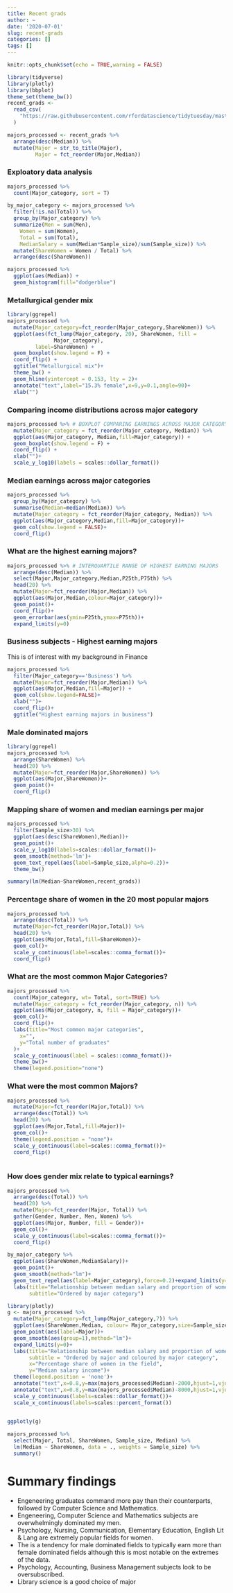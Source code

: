 ```yaml
---
title: Recent grads
author: ~
date: '2020-07-01'
slug: recent-grads
categories: []
tags: []
---
```



```r
knitr::opts_chunk$set(echo = TRUE,warning = FALSE)
```

```r
library(tidyverse)
library(plotly)
library(bbplot)
theme_set(theme_bw())
recent_grads <-
  read_csv(
    "https://raw.githubusercontent.com/rfordatascience/tidytuesday/master/data/2018/2018-10-16/recent-grads.csv"
  )

majors_processed <- recent_grads %>% 
  arrange(desc(Median)) %>% 
  mutate(Major = str_to_title(Major),
         Major = fct_reorder(Major,Median))
```
### Exploatory data analysis
```r
majors_processed %>%
  count(Major_category, sort = T)
```



```r

by_major_category <- majors_processed %>% 
  filter(!is.na(Total)) %>% 
  group_by(Major_category) %>% 
  summarize(Men = sum(Men),
    Women = sum(Women),
    Total = sum(Total),
    MedianSalary = sum(Median*Sample_size)/sum(Sample_size)) %>% 
  mutate(ShareWomen = Women / Total) %>% 
  arrange(desc(ShareWomen))
```

```r
majors_processed %>%
  ggplot(aes(Median)) +
  geom_histogram(fill="dodgerblue")
```

### Metallurgical gender mix

```r
library(ggrepel)
majors_processed %>%
  mutate(Major_category=fct_reorder(Major_category,ShareWomen)) %>% 
  ggplot(aes(fct_lump(Major_category, 20), ShareWomen, fill =
               Major_category),
         label=ShareWomen) +
  geom_boxplot(show.legend = F) +
  coord_flip() +
  ggtitle("Metallurgical mix")+
  theme_bw() +
  geom_hline(yintercept = 0.153, lty = 2)+
  annotate("text",label="15.3% female",x=9,y=0.1,angle=90)+
  xlab("")
```


### Comparing income distributions across major category

```r
majors_processed %>% # BOXPLOT COMPARING EARNINGS ACROSS MAJOR CATEGORY
  mutate(Major_category = fct_reorder(Major_category, Median)) %>%
  ggplot(aes(Major_category, Median,fill=Major_category)) +
  geom_boxplot(show.legend = F) +
  coord_flip() +
  xlab("")+
  scale_y_log10(labels = scales::dollar_format())
```


### Median earnings across major categories

```r
majors_processed %>% 
  group_by(Major_category) %>% 
  summarise(Median=median(Median)) %>% 
  mutate(Major_category = fct_reorder(Major_category, Median)) %>%
  ggplot(aes(Major_category,Median,fill=Major_category))+
  geom_col(show.legend = FALSE)+
  coord_flip()
```

### What are the highest earning majors?


```r
majors_processed %>% # INTERQUARTILE RANGE OF HIGHEST EARNING MAJORS
  arrange(desc(Median)) %>% 
  select(Major,Major_category,Median,P25th,P75th) %>% 
  head(20) %>% 
  mutate(Major=fct_reorder(Major,Median)) %>% 
  ggplot(aes(Major,Median,colour=Major_category))+
  geom_point()+
  coord_flip()+
  geom_errorbar(aes(ymin=P25th,ymax=P75th))+
  expand_limits(y=0)
```



### Business subjects - Highest earning majors
This is of interest with my background in Finance

```r
majors_processed %>% 
  filter(Major_category=='Business') %>% 
  mutate(Major=fct_reorder(Major,Median)) %>% 
  ggplot(aes(Major,Median,fill=Major)) +
  geom_col(show.legend=FALSE)+
  xlab("")+
  coord_flip()+
  ggtitle("Highest earning majors in business")
```


### Male dominated majors

```r

library(ggrepel)
majors_processed %>% 
  arrange(ShareWomen) %>% 
  head(20) %>% 
  mutate(Major=fct_reorder(Major,ShareWomen)) %>% 
  ggplot(aes(Major,ShareWomen))+
  geom_point()+
  coord_flip()
```

### Mapping share of women and median earnings per major

```r
majors_processed %>% 
  filter(Sample_size>30) %>% 
  ggplot(aes(desc(ShareWomen),Median))+
  geom_point()+
  scale_y_log10(labels=scales::dollar_format())+
  geom_smooth(method='lm')+
  geom_text_repel(aes(label=Sample_size,alpha=0.2))+
  theme_bw()

summary(lm(Median~ShareWomen,recent_grads))

```

### Percentage share of women in the 20 most popular majors

```r
majors_processed %>% 
  arrange(desc(Total)) %>% 
  mutate(Major=fct_reorder(Major,Total)) %>% 
  head(20) %>% 
  ggplot(aes(Major,Total,fill=ShareWomen))+
  geom_col()+
  scale_y_continuous(label=scales::comma_format())+
  coord_flip() 
```

### What are the most common Major Categories?

```r
majors_processed %>% 
  count(Major_category, wt= Total, sort=TRUE) %>% 
  mutate(Major_category = fct_reorder(Major_category, n)) %>% 
  ggplot(aes(Major_category, n, fill = Major_category))+
  geom_col()+
  coord_flip()+
  labs(title="Most common major categories",
    x="",
    y="Total number of graduates"
  )+
  scale_y_continuous(label = scales::comma_format())+
  theme_bw()+
  theme(legend.position="none")
```


### What were the most common Majors?

```r
majors_processed %>% 
  mutate(Major=fct_reorder(Major,Total)) %>% 
  arrange(desc(Total)) %>% 
  head(20) %>% 
  ggplot(aes(Major,Total,fill=Major))+
  geom_col()+
  theme(legend.position = "none")+
  scale_y_continuous(label=scales::comma_format())+
  coord_flip()
  
```

### How does gender mix relate to typical earnings?

```r
majors_processed %>% 
  arrange(desc(Total)) %>% 
  head(20) %>% 
  mutate(Major=fct_reorder(Major, Total)) %>% 
  gather(Gender, Number, Men, Women) %>% 
  ggplot(aes(Major, Number, fill = Gender))+
  geom_col()+
  scale_y_continuous(label=scales::comma_format())+
  coord_flip()
```



```r

by_major_category %>% 
  ggplot(aes(ShareWomen,MedianSalary))+
  geom_point()+
  geom_smooth(method="lm")+
  geom_text_repel(aes(label=Major_category),force=0.2)+expand_limits(y=0)+
  labs(title="Relationship between median salary and proportion of women",
       subtitle="Ordered by major category")
```

```r
library(plotly)
g <- majors_processed %>% 
  mutate(Major_category=fct_lump(Major_category,7)) %>% 
  ggplot(aes(ShareWomen,Median, colour= Major_category,size=Sample_size))+
  geom_point(aes(label=Major))+
  geom_smooth(aes(group=1),method="lm")+
  expand_limits(y=0)+
  labs(title="Relationship between median salary and proportion of women",
       subtitle = "Ordered by major and coloured by major category",
       x="Percentage share of women in the field",
       y="Median salary income")+
  theme(legend.position = 'none')+
  annotate("text",x=0.8,y=max(majors_processed$Median)-2000,hjust=1,vjust=1,label="Size refers to sample size")+
  annotate("text",x=0.8,y=max(majors_processed$Median)-8000,hjust=1,vjust=1,label="Colour refers to major category")+
  scale_y_continuous(labels=scales::dollar_format())+
  scale_x_continuous(labels=scales::percent_format())

   
ggplotly(g)
```


 
```r
majors_processed %>% 
  select(Major, Total, ShareWomen, Sample_size, Median) %>% 
  lm(Median ~ ShareWomen, data = ., weights = Sample_size) %>% 
  summary()
```

# Summary findings

* Engeneering graduates command more pay than their counterparts, followed by Computer Science and Mathematics.
* Engeneering, Computer Science and Mathematics subjects are overwhelmingly dominated my men.
* Psychology, Nursing, Communication, Elementary Education, English Lit & Lang are extremely popular fields for women.
* The is a tendency for male dominated fields to typically earn more than female dominated fields although this is most notable on the extremes of the data.
* Psychology, Accounting, Business Management subjects look to be oversubscribed. 
* Library science is a good choice of major

